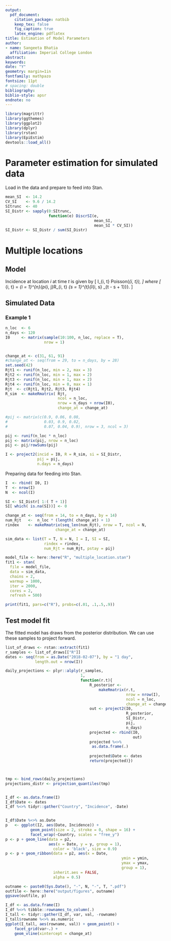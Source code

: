```yaml
---
output: 
  pdf_document:
    citation_package: natbib
    keep_tex: false
    fig_caption: true
    latex_engine: pdflatex
title: Estimation of Model Parameters
author:
- name: Sangeeta Bhatia
  affiliation: Imperial College London
abstract: 
keywords: 
date: "Y"
geometry: margin=1in
fontfamily: mathpazo
fontsize: 11pt
# spacing: double
bibliography: 
biblio-style: apsr
endnote: no
---
```



```r
library(magrittr)
library(ggthemes)
library(ggplot2)
library(dplyr)
library(rstan)
library(EpiEstim)
devtools::load_all()

```


# Parameter estimation for simulated data

Load in the data and prepare to feed into Stan.

```r

mean_SI  <- 14.2
CV_SI    <- 9.6 / 14.2
SItrunc  <- 40
SI_Distr <- sapply(0:SItrunc,
                   function(e) DiscrSI(e,
                                       mean_SI,
                                       mean_SI * CV_SI))
SI_Distr <- SI_Distr / sum(SI_Distr)


```

# Multiple locations

## Model

Incidence at location $i$ at time $t$ is given by
\[
  I_{i, t} \sim Poisson(\lambda_{i, t}),
\]
where 
\[
 \lambda_{i, t} = \sum_{i = 1}^{n}{p_{i, j}R_{i, t}
                                   \sum_{s = 1}^{t}{I_{i, s} 
								   \omega_{t - s + 1}}}.
\]

## Simulated Data

### Example 1

```r
n_loc  <- 6
n_days <- 120
I0     <- matrix(sample(10:100, n_loc, replace = T),
                 nrow = 1)


change_at <- c(31, 61, 91)
#change_at <- seq(from = 29, to = n_days, by = 28)
set.seed(42)
Rjt1 <- runif(n_loc, min = 2, max = 3) 
Rjt2 <- runif(n_loc, min = 1, max = 2)
Rjt3 <- runif(n_loc, min = 1, max = 2)
Rjt4 <- runif(n_loc, min = 0, max = 1)
Rjt  <- c(Rjt1, Rjt2, Rjt3, Rjt4)
R_sim  <- makeRmatrix( Rjt,
                       ncol = n_loc,
                       nrow = n_days + nrow(I0),
                       change_at = change_at)

#pij <- matrix(c(0.9, 0.06, 0.08,
#                0.03, 0.9, 0.02,
#                0.07, 0.04, 0.9), nrow = 3, ncol = 3)

pij <- runif(n_loc * n_loc)
pij <- matrix(pij, nrow = n_loc)
pij <- pij/rowSums(pij)

I <- project2(incid = I0, R = R_sim, si = SI_Distr,
              pij = pij,
              n.days = n_days)

```
Preparing data for feeding into Stan. 

```r

I  <- rbind( I0, I)
T  <- nrow(I)
N  <- ncol(I)

SI <- SI_Distr[ 1:( T + 1)]
SI[ which( is.na(SI))] <- 0

change_at <- seq(from = 14, to = n_days, by = 14) 
num_Rjt   <-  n_loc * (length( change_at) + 1)
rindex    <- makeRmatrix(seq_len(num_Rjt), nrow = T, ncol = N,
                      change_at = change_at)

sim_data <- list(T = T, N = N, I = I, SI = SI,
                 rindex = rindex,
                 num_Rjt = num_Rjt, pstay = pij)

model_file <- here::here("R", "multiple_location.stan")
fit1 <- stan(
  file = model_file,  
  data = sim_data,   
  chains = 2,        
  warmup = 1000,     
  iter = 2000,       
  cores = 2,         
  refresh = 500)     

print(fit1, pars=c("R"), probs=c(.01, .1,.5,.9))

```

## Test model fit

The fitted model has draws from the posterior distribution.
We can use these samples to project forward.

```r

list_of_draws <- rstan::extract(fit1)
r_samples <- list_of_draws[["R"]]
dates <- seq(from = as.Date("2018-02-07"), by = "1 day",
             length.out = nrow(I))

daily_projections <- plyr::alply(r_samples,
                                 1, 
                                 function(r.t){
                                     R_posterior <-
                                         makeRmatrix(r.t,
                                                     nrow = nrow(I),
                                                     ncol = n_loc,
                                                     change_at = change_at)                                     
                                     out <- project2(I0,
                                                     R_posterior,
                                                     SI_Distr,
                                                     pij,
                                                     n_days) 
                                     projected <- rbind(I0,
                                                        out)
                                     projected %<>%
                                      as.data.frame(.) 
                                     
                                     projected$Date <- dates
                                     return(projected)})



tmp <- bind_rows(daily_projections)
projections_distr <- projection_quantiles(tmp)


I_df <- as.data.frame(I) 
I_df$Date <- dates
I_df %<>% tidyr::gather("Country", "Incidence", -Date)


I_df$Date %<>% as.Date
p   <- ggplot(I2, aes(Date, Incidence)) +
           geom_point(size = 2, stroke = 0, shape = 16) +
           facet_wrap(~Country, scales = "free_y")
p <- p + geom_line(data = p2,
                   aes(x = Date, y = y, group = 1),
                     color = 'black', size = 0.9)
p <- p + geom_ribbon(data = p2, aes(x = Date,
                                                   ymin = ymin,
                                                   ymax = ymax,
                                                   group = 1),
                     inherit.aes = FALSE,
                     alpha = 0.5)

outname <- paste0(Sys.Date(), "-", N, "-", T, ".pdf")
outfile <- here::here("output/figures", outname)
ggsave(outfile, p)


```


```r
I_df <- as.data.frame(I)
I_df %<>% tibble::rownames_to_column(.)
I_tall <- tidyr::gather(I_df, var, val, -rowname)
I_tall$rowname %<>% as.numeric
ggplot(I_tall, aes(rowname, val)) + geom_point() +
    facet_grid(var~.) +
    geom_vline(xintercept = change_at)

```
